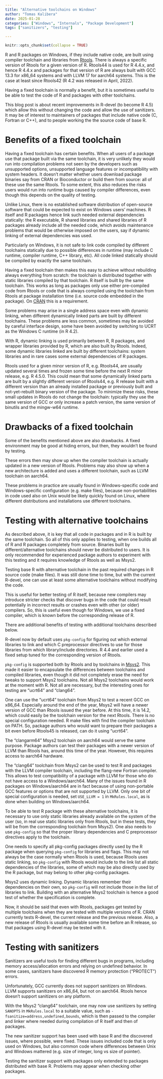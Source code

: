```yaml
---
title: "Alternative toolchains on Windows"
author: "Tomas Kalibera"
date: 2025-01-28
categories: ["Windows", "Internals", "Package Development"]
tags: ["sanitizers", "testing"]

---
```


```r
knitr::opts_chunk$set(collapse = TRUE)
```

R and R packages on Windows, if they include native code, are built using
compiler toolchain and libraries from
[Rtools](https://cran.r-project.org/bin/windows/Rtools/).  There is always a
specific version of Rtools for a given version of R.  Rtools44 is used for R
4.4.x, and hence R 4.4.x and packages for that version of R are always built
with GCC 13.3 for x86_64 systems and with LLVM 17 for aarch64 systems. This
is the case at least since Rtools42 (R 4.2 was released in April, 2022).

Having a fixed toolchain is normally a benefit, but it is sometimes useful
to be able to test the code of R and packages with other toolchains.

This blog post is about recent improvements in R-devel (to become R 4.5)
which allow this without changing the code and allow the use of sanitizers. 
It may be of interest to maintainers of packages that include native code
(C, Fortran or C++), and to people working the the source code of base R.

# Benefits of a fixed toolchain

Having a fixed toolchain has certain benefits.  When all users of a package
use that package built via the same toolchain, it is very unlikely they
would run into compilation problems not seen by the developers such as
unsupported options, unsupported language features or incompatibility with
system headers.  It doesn't matter whether users download package binaries
say from CRAN or Bioconductor or build them from source: all of these use
the same Rtools.  To some extent, this also reduces the risks users would
run into runtime bugs caused by compiler differences, even though this
depends on the quality of testing.

Unlike Linux, there is no established software distribution of open-source
software that could be expected to exist on Windows users' machines.  R
itself and R packages hence link such needed external dependencies
statically: the R executable, R shared libraries and shared libraries of R
packages already include all the needed code, which avoids maintenance
problems that would be otherwise imposed on the users, say if dynamic
linking of external dependencies was used.

Particularly on Windows, it is not safe to link code compiled by different
toolchains statically due to possible differences in runtime (may include C
runtime, compiler runtime, C++ library, etc).  All code linked statically
should be compiled by exactly the same toolchain. 

Having a fixed toolchain then makes this easy to achieve without rebuilding
always everything from scratch: the toolchain is distributed together with
static libraries compiled by that toolchain.  R itself is built by the same
toolchain.  This works as long as packages only use either pre-compiled code
from Rtools or code that is always compiled using the toolchain from Rtools
at package installation time (i.e.  source code embedded in the package). 
On [CRAN](https://cran.r-project.org/web/packages/policies.html) this is a
requirement.

Some problems may arise in a single address space even with dynamic linking,
when different dynamically linked parts are built by different toolchains. 
These problems are less common, sometimes may be avoided by careful
interface design, some have been avoided by switching to UCRT as the Windows
C runtime (in R 4.2).

With R, dynamic linking is used primarily between R, R packages, and wrapper
libraries provided by R, which are also built by Rtools.  Indeed, some
dynamic libraries linked are built by different toolchains: system libraries
and in rare cases some external dependencies of R packages.

Rtools used for a given minor version of R, e.g.  Rtools44, are usually
updated several times and frozen some time before the next R minor release,
e.g.  R 4.5.0.  This could mean that some dynamically linked parts are built
by a slightly different version of Rtools44, e.g.  R release built with a
different version than an already installed package or previously built and
not-yet-rebuilt binary version of the package.  To minimize these risks,
these small updates in Rtools do not change the toolchain: typically they
use the same version of GCC or only increase a patch version, the same
version of binutils and the mingw-w64 runtime.

# Drawbacks of a fixed toolchain

Some of the benefits mentioned above are also drawbacks.  A fixed
environment may be good at hiding errors, but then, they wouldn't be found
by testing.
 
These errors then may show up when the compiler toolchain is actually
updated in a new version of Rtools.  Problems may also show up when a new
architecture is added and uses a different toolchain, such as LLVM toolchain
on aarch64.

These problems in practice are usually found in Windows-specific code and
Windows-specific configuration (e.g.  make files), because non-portabilities
in code used also on Unix would be likely quickly found on Linux, where
different distributions and installations use different toolchains. 

# Testing with alternative toolchains

As described above, it is key that all code in packages and in R is built by
the same toolchain.  So all of this only applies to testing, when one builds
all of R and R packages completely from source.  Binaries built by
different/alternative toolchains should never be distributed to users.  It
is only recommended for experienced package authors to experiment with this
testing and it requires knowledge of Rtools as well as Msys2.

Testing base R with alternative toolchain in the past required changes in R
source code (make files).  It was still done time to time, but with the
current R-devel, one can use at least some alternative toolchains without
modifying the code.

This is useful for better testing of R itself, because new compilers may
introduce stricter checks that discover bugs in the code that could result
potentially in incorrect results or crashes even with other (or older)
compilers.  So, this is useful even though for Windows, we use a fixed
compiler, which is known before the corresponding release of R.

There are additional benefits of testing with additional toolchains
described below.

R-devel now by default uses `pkg-config` for figuring out which external
libraries to link and which C preprocessor directives to use for those
libraries from which library/include directories.  R 4.4 and earlier used a
fixed setup tuned for the corresponding version of Rtools.

`pkg-config` is supported both by Rtools and by toolchains in
[Msys2](https://www.msys2.org/).  This made it easier to encapsulate the
differences between toolchains and compiled libraries, even though it did
not completely erase the need for tweaks to support Msys2 toolchains.  Not
all Msys2 toolchains would work at the moment with R.  Not all are
necessary, but the interesting ones for testing are "ucrt64" and "clang64".

One can use the "ucrt64" toolchain from Msys2 to test a recent GCC on
x86_64.  Especially around the end of the year, Msys2 will have a newer
version of GCC than Rtools issued the year before.  At this time, it is
14.2, which could easily be the toolchain version for the next Rtools. 
There is no special configuration needed.  R make files with find the
compiler toolchain on PATH. So, package authors who would want to prepare
their packages a bit even before Rtools45 is released, can do it using
"ucrt64".

The "clangarm64" Msys2 toolchain on aarch64 would serve the same purpose. 
Package authors can test their packages with a newer version of LLVM than
Rtools has, around this time of the year.  However, this requires access to
aarch64 hardware.

The "clang64" toolchain from Msys2 can be used to test R and packages with
the LLVM compiler toolchain, including the flang-new Fortran compiler.  This
allows to test compatibility of a package with LLVM for those who do not
have access to a Windows/aarch64.  Many of the issues found in R packages on
Windows/aarch64 are in fact because of using non-portable GCC features or
options that are not supported by LLVM.  Only one bit of special
configuration is needed, set `USE_LLVM = 1` in `MkRules.local`, as is done
when building on Windows/aarch64.  

To be able to test R package with these alternative toolchains, it is
necessary to use only static libraries already available on the system of
the user (so, in real use static libraries only from Rtools, but in these
tests, they will be from the corresponding toolchain from Msys2).  One also
needs to use `pkg-config` so that the proper library dependencies and C
preprocessor directives apply to the toolchain.

One needs to specify all pkg-config packages directly used by the R package
when querying `pkg-config` for libraries and flags.  This may not always be
the case normally when Rtools is used, because Rtools uses static linking,
so `pkg-config` with Rtools would include to the link list all static
dependencies of the libraries, some of which may be also directly used by
the R package, but may belong to other pkg-config packages.

Msys2 uses dynamic linking.  Dynamic libraries remember their dependencies
on their own, so `pkg-config` will not include those in the list of
libraries to link.  Building with an alternative Msys2 toolchain is hence a
good test of whether the specification is complete.

Now, it should be said that even with Rtools, packages get tested by
multiple toolchains when they are tested with multiple versions of R.  CRAN
currently tests R-devel, the current release and the previous release. 
Also, a new release of Rtools is usually available some time before an R
release, so that packages using R-devel may be tested with it.

# Testing with sanitizers

Sanitizers are useful tools for finding different bugs in programs,
including memory access/allocation errors and relying on undefined behavior. 
In some cases, sanitizers have discovered R memory protection ("PROTECT")
errors.

Unfortunately, GCC currently does not support sanitizers on Windows.  LLVM
supports sanitizers on x86_64, but not on aarch64.  Rtools hence doesn't
support sanitizers on any platform.

With the Msys2 "clang64" toolchain, one may now use sanitizers by setting
`SANOPTS` in `MkRules.local` to a suitable value, such as
`-fsanitize=address,undefined,bounds`, which is then passed to the compiler
and linker where needed during compilation of R itself and then of packages.

The new sanitizer support has been used with base R and the discovered
issues, where possible, were fixed. These issues included code that is only
used on Windows, but also common code where differences between Unix and
Windows mattered (e.g. size of integer, long vs size of pointer).

Testing the sanitizer support with packages only extended to packages
distributed with base R.  Problems may appear when checking other packages.

